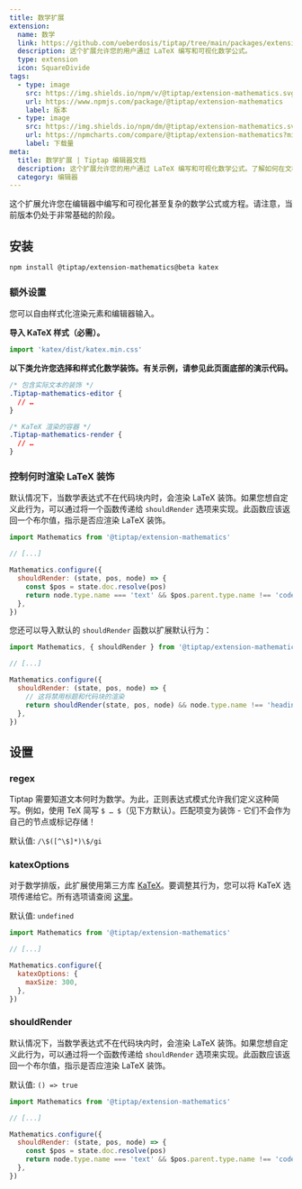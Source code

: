```yaml
---
title: 数学扩展
extension:
  name: 数学
  link: https://github.com/ueberdosis/tiptap/tree/main/packages/extension-mathematics
  description: 这个扩展允许您的用户通过 LaTeX 编写和可视化数学公式。
  type: extension
  icon: SquareDivide
tags:
  - type: image
    src: https://img.shields.io/npm/v/@tiptap/extension-mathematics.svg?label=version
    url: https://www.npmjs.com/package/@tiptap/extension-mathematics
    label: 版本
  - type: image
    src: https://img.shields.io/npm/dm/@tiptap/extension-mathematics.svg
    url: https://npmcharts.com/compare/@tiptap/extension-mathematics?minimal=true
    label: 下载量
meta:
  title: 数学扩展 | Tiptap 编辑器文档
  description: 这个扩展允许您的用户通过 LaTeX 编写和可视化数学公式。了解如何在文档中进行设置！
  category: 编辑器
---
```



这个扩展允许您在编辑器中编写和可视化甚至复杂的数学公式或方程。请注意，当前版本仍处于非常基础的阶段。

<CodeDemo path="/Extensions/Mathematics" />

## 安装

```bash
npm install @tiptap/extension-mathematics@beta katex
```

### 额外设置

您可以自由样式化渲染元素和编辑器输入。

**导入 KaTeX 样式（必需）。**

```js
import 'katex/dist/katex.min.css'
```

**以下类允许您选择和样式化数学装饰。有关示例，请参见此页面底部的演示代码。**

```css
/* 包含实际文本的装饰 */
.Tiptap-mathematics-editor {
  // …
}

/* KaTeX 渲染的容器 */
.Tiptap-mathematics-render {
  // …
}
```

### 控制何时渲染 LaTeX 装饰

默认情况下，当数学表达式不在代码块内时，会渲染 LaTeX 装饰。如果您想自定义此行为，可以通过将一个函数传递给 `shouldRender` 选项来实现。此函数应该返回一个布尔值，指示是否应渲染 LaTeX 装饰。

```js
import Mathematics from '@tiptap/extension-mathematics'

// [...]

Mathematics.configure({
  shouldRender: (state, pos, node) => {
    const $pos = state.doc.resolve(pos)
    return node.type.name === 'text' && $pos.parent.type.name !== 'codeBlock'
  },
})
```

您还可以导入默认的 `shouldRender` 函数以扩展默认行为：

```js
import Mathematics, { shouldRender } from '@tiptap/extension-mathematics'

// [...]

Mathematics.configure({
  shouldRender: (state, pos, node) => {
    // 这将禁用标题和代码块的渲染
    return shouldRender(state, pos, node) && node.type.name !== 'heading'
  },
})
```

## 设置

### regex

Tiptap 需要知道文本何时为数学。为此，正则表达式模式允许我们定义这种简写。例如，使用 TeX 简写 `$ … $`（见下方默认）。匹配项变为装饰 - 它们不会作为自己的节点或标记存储！

默认值: `/\$([^\$]*)\$/gi`

### katexOptions

对于数学排版，此扩展使用第三方库 [KaTeX](https://katex.org)。要调整其行为，您可以将 KaTeX 选项传递给它。所有选项请查阅 [这里](https://katex.org/docs/options.html)。

默认值: `undefined`

```js
import Mathematics from '@tiptap/extension-mathematics'

// [...]

Mathematics.configure({
  katexOptions: {
    maxSize: 300,
  },
})
```

### shouldRender

默认情况下，当数学表达式不在代码块内时，会渲染 LaTeX 装饰。如果您想自定义此行为，可以通过将一个函数传递给 `shouldRender` 选项来实现。此函数应该返回一个布尔值，指示是否应渲染 LaTeX 装饰。

默认值: `() => true`

```js
import Mathematics from '@tiptap/extension-mathematics'

// [...]

Mathematics.configure({
  shouldRender: (state, pos, node) => {
    const $pos = state.doc.resolve(pos)
    return node.type.name === 'text' && $pos.parent.type.name !== 'codeBlock'
  },
})
```